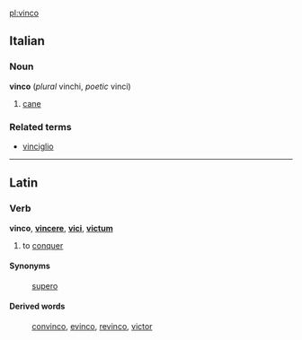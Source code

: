 [[pl:vinco]]

==Italian==
===Noun===
'''vinco''' (''plural'' vinchi, ''poetic'' vinci)

# [[cane]]

===Related terms===
*[[vinciglio]]

----
==Latin==
===Verb===
'''vinco''', '''[[vincere]]''', '''[[vici]]''', '''[[victum]]'''

# to [[conquer]]
====Synonyms====
: [[supero]]
====Derived words====
: [[convinco]], [[evinco]], [[revinco]], [[victor]]